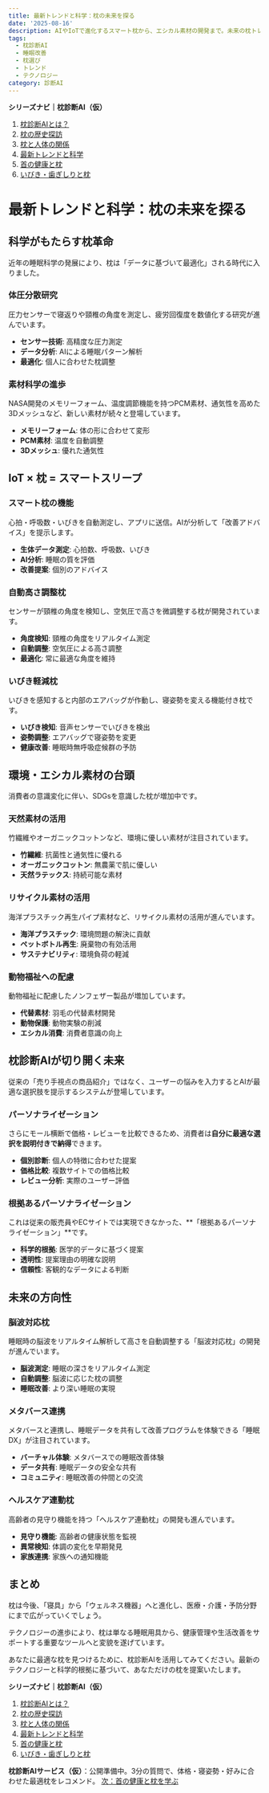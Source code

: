 ```yaml
---
title: 最新トレンドと科学：枕の未来を探る
date: '2025-08-16'
description: AIやIoTで進化するスマート枕から、エシカル素材の開発まで。未来の枕トレンドを深掘りします。
tags:
  - 枕診断AI
  - 睡眠改善
  - 枕選び
  - トレンド
  - テクノロジー
category: 診断AI
---
```


**シリーズナビ｜枕診断AI（仮）**
1. [枕診断AIとは？](/diagnostic-ai/makura/01-intro)
2. [枕の歴史探訪](/diagnostic-ai/makura/02-history)
3. [枕と人体の関係](/diagnostic-ai/makura/03-anatomy)
4. [最新トレンドと科学](/diagnostic-ai/makura/04-trends)
5. [首の健康と枕](/diagnostic-ai/makura/05-neck-health)
6. [いびき・歯ぎしりと枕](/diagnostic-ai/makura/06-snoring-grinding)

# 最新トレンドと科学：枕の未来を探る

## 科学がもたらす枕革命

近年の睡眠科学の発展により、枕は「データに基づいて最適化」される時代に入りました。

### 体圧分散研究

圧力センサーで寝返りや頸椎の角度を測定し、疲労回復度を数値化する研究が進んでいます。

- **センサー技術**: 高精度な圧力測定
- **データ分析**: AIによる睡眠パターン解析
- **最適化**: 個人に合わせた枕調整

### 素材科学の進歩

NASA開発のメモリーフォーム、温度調節機能を持つPCM素材、通気性を高めた3Dメッシュなど、新しい素材が続々と登場しています。

- **メモリーフォーム**: 体の形に合わせて変形
- **PCM素材**: 温度を自動調整
- **3Dメッシュ**: 優れた通気性

## IoT × 枕 = スマートスリープ

### スマート枕の機能

心拍・呼吸数・いびきを自動測定し、アプリに送信。AIが分析して「改善アドバイス」を提示します。

- **生体データ測定**: 心拍数、呼吸数、いびき
- **AI分析**: 睡眠の質を評価
- **改善提案**: 個別のアドバイス

### 自動高さ調整枕

センサーが頸椎の角度を検知し、空気圧で高さを微調整する枕が開発されています。

- **角度検知**: 頸椎の角度をリアルタイム測定
- **自動調整**: 空気圧による高さ調整
- **最適化**: 常に最適な角度を維持

### いびき軽減枕

いびきを感知すると内部のエアバッグが作動し、寝姿勢を変える機能付き枕です。

- **いびき検知**: 音声センサーでいびきを検出
- **姿勢調整**: エアバッグで寝姿勢を変更
- **健康改善**: 睡眠時無呼吸症候群の予防

## 環境・エシカル素材の台頭

消費者の意識変化に伴い、SDGsを意識した枕が増加中です。

### 天然素材の活用

竹繊維やオーガニックコットンなど、環境に優しい素材が注目されています。

- **竹繊維**: 抗菌性と通気性に優れる
- **オーガニックコットン**: 無農薬で肌に優しい
- **天然ラテックス**: 持続可能な素材

### リサイクル素材の活用

海洋プラスチック再生パイプ素材など、リサイクル素材の活用が進んでいます。

- **海洋プラスチック**: 環境問題の解決に貢献
- **ペットボトル再生**: 廃棄物の有効活用
- **サステナビリティ**: 環境負荷の軽減

### 動物福祉への配慮

動物福祉に配慮したノンフェザー製品が増加しています。

- **代替素材**: 羽毛の代替素材開発
- **動物保護**: 動物実験の削減
- **エシカル消費**: 消費者意識の向上

## 枕診断AIが切り開く未来

従来の「売り手視点の商品紹介」ではなく、ユーザーの悩みを入力するとAIが最適な選択肢を提示するシステムが登場しています。

### パーソナライゼーション

さらにモール横断で価格・レビューを比較できるため、消費者は**自分に最適な選択を説明付きで納得**できます。

- **個別診断**: 個人の特徴に合わせた提案
- **価格比較**: 複数サイトでの価格比較
- **レビュー分析**: 実際のユーザー評価

### 根拠あるパーソナライゼーション

これは従来の販売員やECサイトでは実現できなかった、**「根拠あるパーソナライゼーション」**です。

- **科学的根拠**: 医学的データに基づく提案
- **透明性**: 提案理由の明確な説明
- **信頼性**: 客観的なデータによる判断

## 未来の方向性

### 脳波対応枕

睡眠時の脳波をリアルタイム解析して高さを自動調整する「脳波対応枕」の開発が進んでいます。

- **脳波測定**: 睡眠の深さをリアルタイム測定
- **自動調整**: 脳波に応じた枕の調整
- **睡眠改善**: より深い睡眠の実現

### メタバース連携

メタバースと連携し、睡眠データを共有して改善プログラムを体験できる「睡眠DX」が注目されています。

- **バーチャル体験**: メタバースでの睡眠改善体験
- **データ共有**: 睡眠データの安全な共有
- **コミュニティ**: 睡眠改善の仲間との交流

### ヘルスケア連動枕

高齢者の見守り機能を持つ「ヘルスケア連動枕」の開発も進んでいます。

- **見守り機能**: 高齢者の健康状態を監視
- **異常検知**: 体調の変化を早期発見
- **家族連携**: 家族への通知機能

## まとめ

枕は今後、「寝具」から「ウェルネス機器」へと進化し、医療・介護・予防分野にまで広がっていくでしょう。

テクノロジーの進歩により、枕は単なる睡眠用具から、健康管理や生活改善をサポートする重要なツールへと変貌を遂げています。

あなたに最適な枕を見つけるために、枕診断AIを活用してみてください。最新のテクノロジーと科学的根拠に基づいて、あなただけの枕を提案いたします。

**シリーズナビ｜枕診断AI（仮）**
1. [枕診断AIとは？](/diagnostic-ai/makura/01-intro)
2. [枕の歴史探訪](/diagnostic-ai/makura/02-history)
3. [枕と人体の関係](/diagnostic-ai/makura/03-anatomy)
4. [最新トレンドと科学](/diagnostic-ai/makura/04-trends)
5. [首の健康と枕](/diagnostic-ai/makura/05-neck-health)
6. [いびき・歯ぎしりと枕](/diagnostic-ai/makura/06-snoring-grinding)

<div style={{margin:'24px 0', padding:'16px', border:'1px solid #eee', borderRadius:12}}>
  <strong>枕診断AIサービス（仮）</strong>：公開準備中。3分の質問で、体格・寝姿勢・好みに合わせた最適枕をレコメンド。  
  <a href="/diagnostic-ai/makura/05-neck-health" style={{display:'inline-block', padding:'10px 14px', borderRadius:8, border:'1px solid #333', marginTop:8}}>次：首の健康と枕を学ぶ</a>
</div> 
